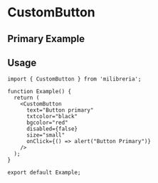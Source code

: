 
<Meta title="CustomButton" />

# CustomButton

## Primary Example
<Canvas of={CustomButton.Primary} />

## Usage
```tsx
import { CustomButton } from 'milibreria';

function Example() {
  return (
    <CustomButton
      text="Button primary"
      txtcolor="black"
      bgcolor="red"
      disabled={false}
      size="small"
      onClick={() => alert("Button Primary")}
    />
  );
}

export default Example;
